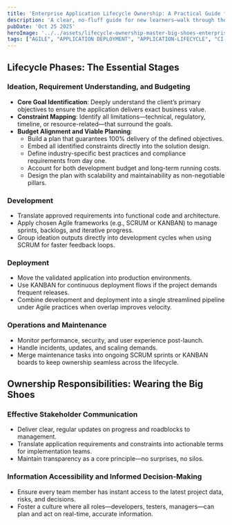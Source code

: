 ```yaml
---
title: 'Enterprise Application Lifecycle Ownership: A Practical Guide for New Learners'
description: 'A clear, no-fluff guide for new learners—walk through the must-know phases of enterprise application lifecycle, from sharp ideation and budgeting to smooth deployment and ongoing care. Learn how ownership means clear communication, total transparency, and keeping every team member informed—so the app delivers 100% of the goal, respects constraints, and stays scalable and maintainable. Built on proven Agile frameworks, this is your roadmap to owning the full journey.'
pubDate: 'Oct 25 2025'
heroImage: '../../assets/lifecycle-ownership-master-big-shoes-enterprise-apps.png'
tags: ["AGILE", "APPLICATION DEPLOYMENT", "APPLICATION-LIFECYCLE", "CI-CD", "DEVOPS", "ENTERPRISE", "KANBAN", "LIFECYCLE MANAGEMENT", "SCRUM", "STAKEHOLDER COMMUNICATION"]
---
```


## Lifecycle Phases: The Essential Stages

### Ideation, Requirement Understanding, and Budgeting
- **Core Goal Identification**: Deeply understand the client’s primary objectives to ensure the application delivers exact business value.
- **Constraint Mapping**: Identify all limitations—technical, regulatory, timeline, or resource-related—that surround the goals.
- **Budget Alignment and Viable Planning**:
  - Build a plan that guarantees 100% delivery of the defined objectives.
  - Embed all identified constraints directly into the solution design.
  - Define industry-specific best practices and compliance requirements from day one.
  - Account for both development budget and long-term running costs.
  - Design the plan with scalability and maintainability as non-negotiable pillars.

### Development
- Translate approved requirements into functional code and architecture.
- Apply chosen Agile frameworks (e.g., SCRUM or KANBAN) to manage sprints, backlogs, and iterative progress.
- Group ideation outputs directly into development cycles when using SCRUM for faster feedback loops.

### Deployment
- Move the validated application into production environments.
- Use KANBAN for continuous deployment flows if the project demands frequent releases.
- Combine development and deployment into a single streamlined pipeline under Agile practices when overlap improves velocity.

### Operations and Maintenance
- Monitor performance, security, and user experience post-launch.
- Handle incidents, updates, and scaling demands.
- Merge maintenance tasks into ongoing SCRUM sprints or KANBAN boards to keep ownership seamless across the lifecycle.

## Ownership Responsibilities: Wearing the Big Shoes

### Effective Stakeholder Communication
- Deliver clear, regular updates on progress and roadblocks to management.
- Translate application requirements and constraints into actionable terms for implementation teams.
- Maintain transparency as a core principle—no surprises, no silos.

### Information Accessibility and Informed Decision-Making
- Ensure every team member has instant access to the latest project data, risks, and decisions.
- Foster a culture where all roles—developers, testers, managers—can plan and act on real-time, accurate information.


